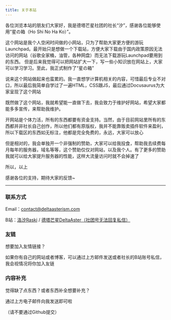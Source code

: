 ```yaml
---
title: 关于本站
---
```

各位浏览本站的朋友们大家好，我是德塔芒星社团的社长“汐”，感谢各位能够使用“星の箱（Ho Shi No Ha Ko）”。

这个网站是我个人空闲时间做的小网站，只为了帮助大家更方便的游玩Launchpad。最开始只是想做一个下载站，方便大家下载由于国内政策原因无法访问的网站（谷歌全家桶，油管，各种网盘）而无法下载游玩Launchpad要用到的东西。
但是后来我觉得可以把网站扩大一下，写一些小知识放在网站上，大家可以学习学习。至此，我正式制作了“星の箱”

说来这个网站做起来也蛮累的。我一直想学计算机相关的内容，可惜最后专业不对口，所以最后我简单自学过了一遍HTML，CSS跟JS，最后通过Docusaurus为大家呈现了这个网站

既然做了这个网站，我就希望能一直做下去，我会致力于维护好网站，希望大家都能多多宣传，来帮助我维护。

开网站是个体力活，所有的东西都要有资金支持。当然，由于目前网站里所有的东西都并非社长自己创作，所以他们都有原版权，我并不能靠贩卖插件软件来盈利，所以下载区的东西如无标注，他都是完全免费的，永远，大家可以放心

但是相对的，我会单独开一个非强制的赞助，大家可以给我投食，帮助我去续费每月每年的服务器，域名等等，这个赞助仅仅对网站，以及我个人。有了更多的赞助我就可以给大家提升服务器的性能，这样大流量访问时就不会掉速了

所以，以上

感谢各位的支持，期待大家的反馈~

----

### 联系方式

Email：contact@deltaasterism.com

B站：[洛汐Raski](https://space.bilibili.com/16215189) / [德塔芒星DeltaAster（社团号无法回复私信）](https://space.bilibili.com/1760337367)

### 友链

想要加入友情链接？

如果你有自己的网站或者博客，可以通过上方邮件发送或者社长的B站账号私信，我会视情况将你加入友链

### 内容补充

觉得缺了点东西？或者东西补全想要补充？

通过上方电子邮件向我发送即可啦

（请不要通过Github提交）